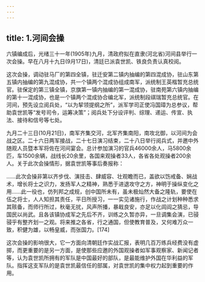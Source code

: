 ```yaml
---
---
---
```

title: 1.河间会操
---




六镇编成后，光绪三十一年(1905年)九月，清政府拟在直隶(河北省)河间县举行一次会操。早在八月十九日(9月17日)，清廷已派袁世凯、铁良负责认真校阅。

这次会操，调动驻马厂的第四全镇，驻迁安第二镇内抽编的第四混成协，驻山东第五镇内抽编的第九混成协，共一个镇两个混成协组成南军，派统制王英楷暂充总统官。驻保定的第三镇全镇，京旗第一镇内抽编的第一混成协，驻南苑第六镇内抽编的第十一混成协，也是一个镇两个混成协合编北军，派统制段祺瑞暂充总统官。在河间，预先设立阅兵处，“以为挈领提纲之所”，派军学司正使冯国璋为总参议，帮助袁世凯等“发号司令，运筹决策”；阅兵处下分设评判、综理、递运、传宣、执法、接待和信号等七处。

九月二十三日(10月21日)，南军齐集交河，北军齐集南阳，南攻北御，以河间为会战之区。二十六日两军接战，二十七日演习结束，二十八日举行阅兵式，并邀中外随观人员暨本军将佐在河间宴会。总计参加演习的官兵46000余人，马5800余匹，车1500余辆，战线长20余里，各国来观操者33人，各省各处观操者200余人。关于此次会操情形，据袁世凯等事后奏报称：

……此次会操非第以齐步伐、演技击、肆威容、壮观瞻而已，盖欲以饬戒备、娴战术，增长将士之识力，发扬军人之精神，熟悉于进退攻守之方，神明于操纵变化之用……此一役也，仿列邦之成规，创中国所未有，虽未极灿然大备之隆轨，要使在伍之将士，人人知担其责任，平日所授习，一一实见诸施行，作战之计划种种悉求其赅备，而师行所过，秋毫无扰，风声所播，暴戢良安，亦足以化闾阎之猜忌，导国民以尚武。且各该镇协成军之先后不齐，训练之久暂亦异，一旦调集会演，已骎骎乎有整齐划一之观。将来推之各省，行之通国，但使教育普及，又何难万众一致，积健为雄，以畅皇威，而张国力。[174]

这次会操的影响很大，它一方面向清朝廷作实战汇报，表明几百万练兵经费没有虚掷，而更重要的是另一方面，是使那些应邀的外国观操者如军事观察家、新闻记者等，认为袁世凯所拥有的军队是中国最好的部队，是最能维护外国在华利益的军队。指挥这支军队的是袁世凯最信任的部属，对袁世凯的集中权力起到重要的作用。